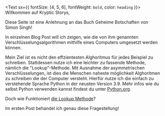 <Text sx={{ fontSize: [4, 5, 6], fontWeight: `bold`, color: `heading` }}>
  Willkommen auf Kryptic Storys,
</Text>

Diese Seite ist eine Anlehnung an das Buch Geheime Botschaften von Simon Singh!

In einzelnen Blog Post will ich zeigen, wie die von ihm genannten Verschlüsselungsalgorithmen mithilfe eines Computers umgesetzt werden können.

Mein Ziel ist es nicht den effzientesten Alghoritmus für jedes Beispiel zu schreiben. Stattdessen nutze ich eine leichter zu fassende Methode, nämlich die "Lookup"-Methode.
Mit Ausnahme der asymmetrischen Verschlüsselungen, ist dies die Menschen naheste möglichkeit Alghoritmen zu schreiben die der Computer versteht.
Hierfür nutze ich die einfach zu verstehende Sprache Python in der neusten Version 3.9.
Mehr infos wie du selbst Python verwenden kannst findest du unter [Python.org](https://python.org/).

Doch wie Funktioniert [die Lookup Methode](https://kryptic-storys.de/lookup)?

Im ersten Post behandel ich genau diese Fragestellung!
